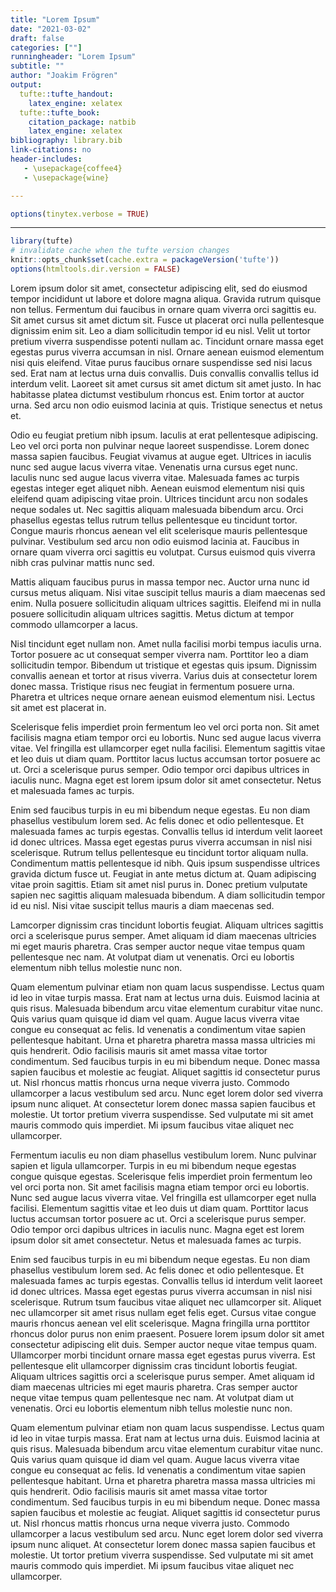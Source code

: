 ```yaml
---
title: "Lorem Ipsum"
date: "2021-03-02"
draft: false
categories: [""]
runningheader: "Lorem Ipsum" 
subtitle: ""
author: "Joakim Frögren"
output:
  tufte::tufte_handout:
    latex_engine: xelatex
  tufte::tufte_book:
    citation_package: natbib
    latex_engine: xelatex
bibliography: library.bib
link-citations: no
header-includes:
   - \usepackage{coffee4}
   - \usepackage{wine}

---
```





```r
options(tinytex.verbose = TRUE)
```
---

```r
library(tufte)
# invalidate cache when the tufte version changes
knitr::opts_chunk$set(cache.extra = packageVersion('tufte'))
options(htmltools.dir.version = FALSE)
```

\cofeAm{1}{1.0}{0}{5.5cm}{3cm}
\cofeDm{1}{0.4}{23}{2.5cm}{-8.5cm}
\cofeDm{0.6}{0.2}{56}{-2.5cm}{6.5cm}

Lorem ipsum dolor sit amet, consectetur adipiscing elit, sed do eiusmod tempor incididunt ut labore et dolore magna aliqua. Gravida rutrum quisque non tellus. Fermentum dui faucibus in ornare quam viverra orci sagittis eu. Sit amet cursus sit amet dictum sit. Fusce ut placerat orci nulla pellentesque dignissim enim sit. Leo a diam sollicitudin tempor id eu nisl. Velit ut tortor pretium viverra suspendisse potenti nullam ac. Tincidunt ornare massa eget egestas purus viverra accumsan in nisl. Ornare aenean euismod elementum nisi quis eleifend. Vitae purus faucibus ornare suspendisse sed nisi lacus sed. Erat nam at lectus urna duis convallis. Duis convallis convallis tellus id interdum velit. Laoreet sit amet cursus sit amet dictum sit amet justo. In hac habitasse platea dictumst vestibulum rhoncus est. Enim tortor at auctor urna. Sed arcu non odio euismod lacinia at quis. Tristique senectus et netus et.

Odio eu feugiat pretium nibh ipsum. Iaculis at erat pellentesque adipiscing. Leo vel orci porta non pulvinar neque laoreet suspendisse. Lorem donec massa sapien faucibus. Feugiat vivamus at augue eget. Ultrices in iaculis nunc sed augue lacus viverra vitae. Venenatis urna cursus eget nunc. Iaculis nunc sed augue lacus viverra vitae. Malesuada fames ac turpis egestas integer eget aliquet nibh. Aenean euismod elementum nisi quis eleifend quam adipiscing vitae proin. Ultrices tincidunt arcu non sodales neque sodales ut. Nec sagittis aliquam malesuada bibendum arcu. Orci phasellus egestas tellus rutrum tellus pellentesque eu tincidunt tortor. Congue mauris rhoncus aenean vel elit scelerisque mauris pellentesque pulvinar. Vestibulum sed arcu non odio euismod lacinia at. Faucibus in ornare quam viverra orci sagittis eu volutpat. Cursus euismod quis viverra nibh cras pulvinar mattis nunc sed.

Mattis aliquam faucibus purus in massa tempor nec. Auctor urna nunc id cursus metus aliquam. Nisi vitae suscipit tellus mauris a diam maecenas sed enim. Nulla posuere sollicitudin aliquam ultrices sagittis. Eleifend mi in nulla posuere sollicitudin aliquam ultrices sagittis. Metus dictum at tempor commodo ullamcorper a lacus.

Nisl tincidunt eget nullam non. Amet nulla facilisi morbi tempus iaculis urna. Tortor posuere ac ut consequat semper viverra nam. Porttitor leo a diam sollicitudin tempor. Bibendum ut tristique et egestas quis ipsum. Dignissim convallis aenean et tortor at risus viverra. Varius duis at consectetur lorem donec massa. Tristique risus nec feugiat in fermentum posuere urna. Pharetra et ultrices neque ornare aenean euismod elementum nisi. Lectus sit amet est placerat in.

Scelerisque felis imperdiet proin fermentum leo vel orci porta non. Sit amet facilisis magna etiam tempor orci eu lobortis. Nunc sed augue lacus viverra vitae. Vel fringilla est ullamcorper eget nulla facilisi. Elementum sagittis vitae et leo duis ut diam quam. Porttitor lacus luctus accumsan tortor posuere ac ut. Orci a scelerisque purus semper. Odio tempor orci dapibus ultrices in iaculis nunc. Magna eget est lorem ipsum dolor sit amet consectetur. Netus et malesuada fames ac turpis.

\cofeDm{1}{0.4}{90}{-5cm}{-7cm}
\cofeBm{0.6}{0.9}{78}{-5.5cm}{-8.5cm}
\cofeCm{0.6}{0.5}{12}{-4cm}{-4cm}


Enim sed faucibus turpis in eu mi bibendum neque egestas. Eu non diam phasellus vestibulum lorem sed. Ac felis donec et odio pellentesque. Et malesuada fames ac turpis egestas. Convallis tellus id interdum velit laoreet id donec ultrices. Massa eget egestas purus viverra accumsan in nisl nisi scelerisque. Rutrum tellus pellentesque eu tincidunt tortor aliquam nulla. Condimentum mattis pellentesque id nibh. Quis ipsum suspendisse ultrices gravida dictum fusce ut. Feugiat in ante metus dictum at. Quam adipiscing vitae proin sagittis. Etiam sit amet nisl purus in. Donec pretium vulputate sapien nec sagittis aliquam malesuada bibendum. A diam sollicitudin tempor id eu nisl. Nisi vitae suscipit tellus mauris a diam maecenas sed.

Lamcorper dignissim cras tincidunt lobortis feugiat. Aliquam ultrices sagittis orci a scelerisque purus semper. Amet aliquam id diam maecenas ultricies mi eget mauris pharetra. Cras semper auctor neque vitae tempus quam pellentesque nec nam. At volutpat diam ut venenatis. Orci eu lobortis elementum nibh tellus molestie nunc non.

Quam elementum pulvinar etiam non quam lacus suspendisse. Lectus quam id leo in vitae turpis massa. Erat nam at lectus urna duis. Euismod lacinia at quis risus. Malesuada bibendum arcu vitae elementum curabitur vitae nunc. Quis varius quam quisque id diam vel quam. Augue lacus viverra vitae congue eu consequat ac felis. Id venenatis a condimentum vitae sapien pellentesque habitant. Urna et pharetra pharetra massa massa ultricies mi quis hendrerit. Odio facilisis mauris sit amet massa vitae tortor condimentum. Sed faucibus turpis in eu mi bibendum neque. Donec massa sapien faucibus et molestie ac feugiat. Aliquet sagittis id consectetur purus ut. Nisl rhoncus mattis rhoncus urna neque viverra justo. Commodo ullamcorper a lacus vestibulum sed arcu. Nunc eget lorem dolor sed viverra ipsum nunc aliquet. At consectetur lorem donec massa sapien faucibus et molestie. Ut tortor pretium viverra suspendisse. Sed vulputate mi sit amet mauris commodo quis imperdiet. Mi ipsum faucibus vitae aliquet nec ullamcorper.

Fermentum iaculis eu non diam phasellus vestibulum lorem. Nunc pulvinar sapien et ligula ullamcorper. Turpis in eu mi bibendum neque egestas congue quisque egestas. Scelerisque felis imperdiet proin fermentum leo vel orci porta non. Sit amet facilisis magna etiam tempor orci eu lobortis. Nunc sed augue lacus viverra vitae. Vel fringilla est ullamcorper eget nulla facilisi. Elementum sagittis vitae et leo duis ut diam quam. Porttitor lacus luctus accumsan tortor posuere ac ut. Orci a scelerisque purus semper. Odio tempor orci dapibus ultrices in iaculis nunc. Magna eget est lorem ipsum dolor sit amet consectetur. Netus et malesuada fames ac turpis.

Enim sed faucibus turpis in eu mi bibendum neque egestas. Eu non diam phasellus vestibulum lorem sed. Ac felis donec et odio pellentesque. Et malesuada fames ac turpis egestas. Convallis tellus id interdum velit laoreet id donec ultrices. Massa eget egestas purus viverra accumsan in nisl nisi scelerisque. Rutrum tsum faucibus vitae aliquet nec ullamcorper sit. Aliquet nec ullamcorper sit amet risus nullam eget felis eget. Cursus vitae congue mauris rhoncus aenean vel elit scelerisque. Magna fringilla urna porttitor rhoncus dolor purus non enim praesent. Posuere lorem ipsum dolor sit amet consectetur adipiscing elit duis. Semper auctor neque vitae tempus quam. Ullamcorper morbi tincidunt ornare massa eget egestas purus viverra. Est pellentesque elit ullamcorper dignissim cras tincidunt lobortis feugiat. Aliquam ultrices sagittis orci a scelerisque purus semper. Amet aliquam id diam maecenas ultricies mi eget mauris pharetra. Cras semper auctor neque vitae tempus quam pellentesque nec nam. At volutpat diam ut venenatis. Orci eu lobortis elementum nibh tellus molestie nunc non.

Quam elementum pulvinar etiam non quam lacus suspendisse. Lectus quam id leo in vitae turpis massa. Erat nam at lectus urna duis. Euismod lacinia at quis risus. Malesuada bibendum arcu vitae elementum curabitur vitae nunc. Quis varius quam quisque id diam vel quam. Augue lacus viverra vitae congue eu consequat ac felis. Id venenatis a condimentum vitae sapien pellentesque habitant. Urna et pharetra pharetra massa massa ultricies mi quis hendrerit. Odio facilisis mauris sit amet massa vitae tortor condimentum. Sed faucibus turpis in eu mi bibendum neque. Donec massa sapien faucibus et molestie ac feugiat. Aliquet sagittis id consectetur purus ut. Nisl rhoncus mattis rhoncus urna neque viverra justo. Commodo ullamcorper a lacus vestibulum sed arcu. Nunc eget lorem dolor sed viverra ipsum nunc aliquet. At consectetur lorem donec massa sapien faucibus et molestie. Ut tortor pretium viverra suspendisse. Sed vulputate mi sit amet mauris commodo quis imperdiet. Mi ipsum faucibus vitae aliquet nec ullamcorper.

\cofeBm{0.5}{0.6}{78}{-7.5cm}{8.5cm}
\cofeCm{0.5}{0.5}{12}{-4cm}{-10cm}
\cofeCm{0.6}{0.6}{56}{-2.5cm}{0.5cm}
\cofeDm{0.8}{0.4}{20}{9cm}{7cm}
